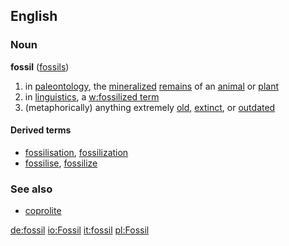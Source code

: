 ==English==
===Noun===
'''fossil''' ([[fossils]])
{{wikipedia}}

#in [[paleontology]], the [[mineral]]ized [[remains]] of an [[animal]] or [[plant]]
#in [[linguistics]], a [[w:fossilized term]]
#(metaphorically) anything extremely [[old]], [[extinct]], or [[outdated]]

====Derived terms====
*[[fossilisation]], [[fossilization]]
*[[fossilise]], [[fossilize]]

===See also===
*[[coprolite]]

[[de:fossil]]
[[io:Fossil]]
[[it:fossil]]
[[pl:Fossil]]